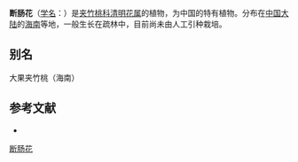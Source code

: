 {{Speciesbox
| name = 断肠花
| status = 
| status_system = 
| image =
| genus = Beaumontia
| species = brevituba
| authority = Oliv.
}}

'''断肠花'''（[[学名|学名]]：{{lang|la|''Beaumontia brevituba''}}）是[[夹竹桃科|夹竹桃科]][[清明花属|清明花属]]的植物，为中国的特有植物。分布在[[中国大陆|中国大陆]]的[[海南|海南]]等地，一般生长在疏林中，目前尚未由人工引种栽培。

== 别名 ==
大果夹竹桃（海南）

== 参考文献 ==
<div class="references-small">
* {{cite web| url =http://www.bioinfo.cn/db05/KmzwSpecies.php?action=view&id=566| title =断肠花| work =《中国高等植物数据库全库》| publisher =中国科学院微生物研究所| author =昆明植物研究所| accessdate =2009-02-21| deadurl =yes| archiveurl =https://web.archive.org/web/20160305050216/http://www.bioinfo.cn/db05/KmzwSpecies.php?action=view&id=566| archivedate =2016-03-05}}
</div>
{{Taxonbar|from=Q11080718}}

[[Category:清明花属|断肠花]]


{{植物小作品}}